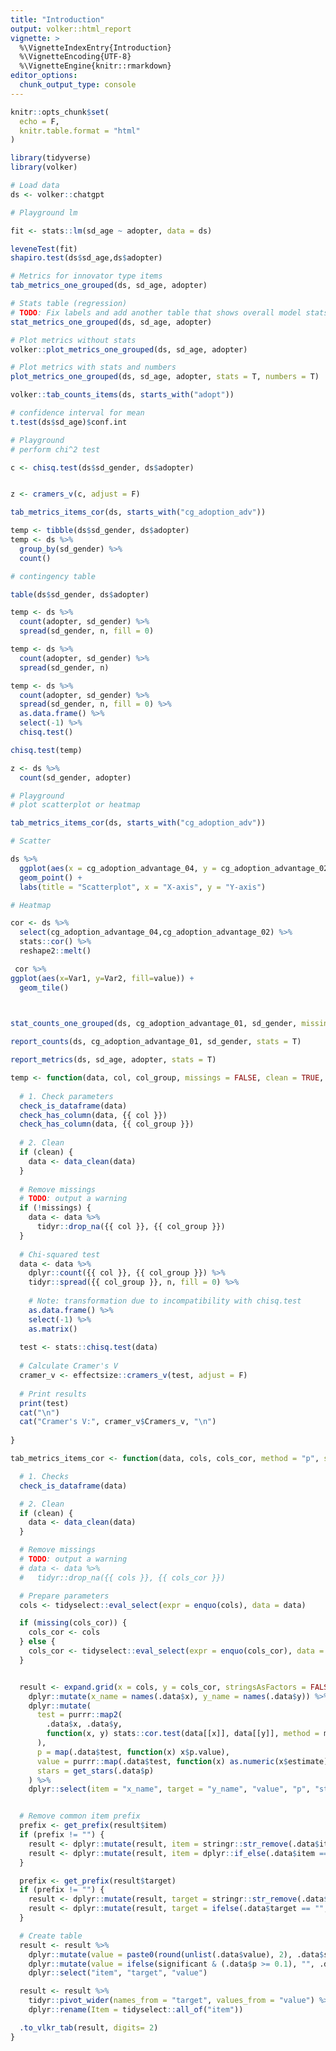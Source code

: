 ```yaml
---
title: "Introduction"
output: volker::html_report
vignette: >
  %\VignetteIndexEntry{Introduction}
  %\VignetteEncoding{UTF-8}
  %\VignetteEngine{knitr::rmarkdown}
editor_options: 
  chunk_output_type: console
---
```


```r
knitr::opts_chunk$set(
  echo = F,
  knitr.table.format = "html"
)

library(tidyverse)
library(volker)
```

```r
# Load data 
ds <- volker::chatgpt

# Playground lm 

fit <- stats::lm(sd_age ~ adopter, data = ds)

leveneTest(fit)
shapiro.test(ds$sd_age,ds$adopter)

# Metrics for innovator type items 
tab_metrics_one_grouped(ds, sd_age, adopter)

# Stats table (regression)
# TODO: Fix labels and add another table that shows overall model stats (e.g.R^2)
stat_metrics_one_grouped(ds, sd_age, adopter)

# Plot metrics without stats 
volker::plot_metrics_one_grouped(ds, sd_age, adopter)

# Plot metrics with stats and numbers
plot_metrics_one_grouped(ds, sd_age, adopter, stats = T, numbers = T)
```


```r

volker::tab_counts_items(ds, starts_with("adopt"))

# confidence interval for mean 
t.test(ds$sd_age)$conf.int

```


```r

# Playground 
# perform chi^2 test 

c <- chisq.test(ds$sd_gender, ds$adopter)


z <- cramers_v(c, adjust = F)

tab_metrics_items_cor(ds, starts_with("cg_adoption_adv"))

temp <- tibble(ds$sd_gender, ds$adopter)
temp <- ds %>% 
  group_by(sd_gender) %>% 
  count()

# contingency table 

table(ds$sd_gender, ds$adopter)

temp <- ds %>%
  count(adopter, sd_gender) %>% 
  spread(sd_gender, n, fill = 0) 

temp <- ds %>%
  count(adopter, sd_gender) %>% 
  spread(sd_gender, n) 

temp <- ds %>%
  count(adopter, sd_gender) %>% 
  spread(sd_gender, n, fill = 0) %>%  
  as.data.frame() %>%
  select(-1) %>% 
  chisq.test()

chisq.test(temp)

z <- ds %>%  
  count(sd_gender, adopter)

# Playground 
# plot scatterplot or heatmap 

tab_metrics_items_cor(ds, starts_with("cg_adoption_adv"))

# Scatter

ds %>% 
  ggplot(aes(x = cg_adoption_advantage_04, y = cg_adoption_advantage_02)) +
  geom_point() +
  labs(title = "Scatterplot", x = "X-axis", y = "Y-axis")

# Heatmap

cor <- ds %>% 
  select(cg_adoption_advantage_04,cg_adoption_advantage_02) %>% 
  stats::cor() %>% 
  reshape2::melt()

 cor %>% 
ggplot(aes(x=Var1, y=Var2, fill=value)) + 
  geom_tile()
  



```


```r

stat_counts_one_grouped(ds, cg_adoption_advantage_01, sd_gender, missings= T)

report_counts(ds, cg_adoption_advantage_01, sd_gender, stats = T)

report_metrics(ds, sd_age, adopter, stats = T)

```


```r
temp <- function(data, col, col_group, missings = FALSE, clean = TRUE, ...) {
  
  # 1. Check parameters
  check_is_dataframe(data)
  check_has_column(data, {{ col }})
  check_has_column(data, {{ col_group }})
  
  # 2. Clean
  if (clean) {
    data <- data_clean(data)
  }
  
  # Remove missings
  # TODO: output a warning
  if (!missings) {
    data <- data %>%
      tidyr::drop_na({{ col }}, {{ col_group }})
  }
  
  # Chi-squared test
  data <- data %>%
    dplyr::count({{ col }}, {{ col_group }}) %>%
    tidyr::spread({{ col_group }}, n, fill = 0) %>%
    
    # Note: transformation due to incompatibility with chisq.test
    as.data.frame() %>%
    select(-1) %>%
    as.matrix()
  
  test <- stats::chisq.test(data)
  
  # Calculate Cramer's V
  cramer_v <- effectsize::cramers_v(test, adjust = F)
  
  # Print results
  print(test)
  cat("\n")
  cat("Cramer's V:", cramer_v$Cramers_v, "\n")
  
}
```


```r

tab_metrics_items_cor <- function(data, cols, cols_cor, method = "p", significant = FALSE, labels = TRUE, clean = TRUE, ...) {

  # 1. Checks
  check_is_dataframe(data)

  # 2. Clean
  if (clean) {
    data <- data_clean(data)
  }

  # Remove missings
  # TODO: output a warning
  # data <- data %>%
  #   tidyr::drop_na({{ cols }}, {{ cols_cor }})

  # Prepare parameters
  cols <- tidyselect::eval_select(expr = enquo(cols), data = data)

  if (missing(cols_cor)) {
    cols_cor <- cols
  } else {
    cols_cor <- tidyselect::eval_select(expr = enquo(cols_cor), data = data)
  }


  result <- expand.grid(x = cols, y = cols_cor, stringsAsFactors = FALSE) %>%
    dplyr::mutate(x_name = names(.data$x), y_name = names(.data$y)) %>%
    dplyr::mutate(
      test = purrr::map2(
        .data$x, .data$y,
        function(x, y) stats::cor.test(data[[x]], data[[y]], method = method)
      ),
      p = map(.data$test, function(x) x$p.value),
      value = purrr::map(.data$test, function(x) as.numeric(x$estimate)),
      stars = get_stars(.data$p)
    ) %>%
    dplyr::select(item = "x_name", target = "y_name", "value", "p", "stars")


  # Remove common item prefix
  prefix <- get_prefix(result$item)
  if (prefix != "") {
    result <- dplyr::mutate(result, item = stringr::str_remove(.data$item, prefix))
    result <- dplyr::mutate(result, item = dplyr::if_else(.data$item == "", prefix, .data$item))
  }

  prefix <- get_prefix(result$target)
  if (prefix != "") {
    result <- dplyr::mutate(result, target = stringr::str_remove(.data$target, prefix))
    result <- dplyr::mutate(result, target = ifelse(.data$target == "", prefix, .data$target))
  }

  # Create table
  result <- result %>%
    dplyr::mutate(value = paste0(round(unlist(.data$value), 2), .data$stars)) %>%
    dplyr::mutate(value = ifelse(significant & (.data$p >= 0.1), "", .data$value)) %>%
    dplyr::select("item", "target", "value")

  result <- result %>%
    tidyr::pivot_wider(names_from = "target", values_from = "value") %>%
    dplyr::rename(Item = tidyselect::all_of("item"))

  .to_vlkr_tab(result, digits= 2)
}


```
